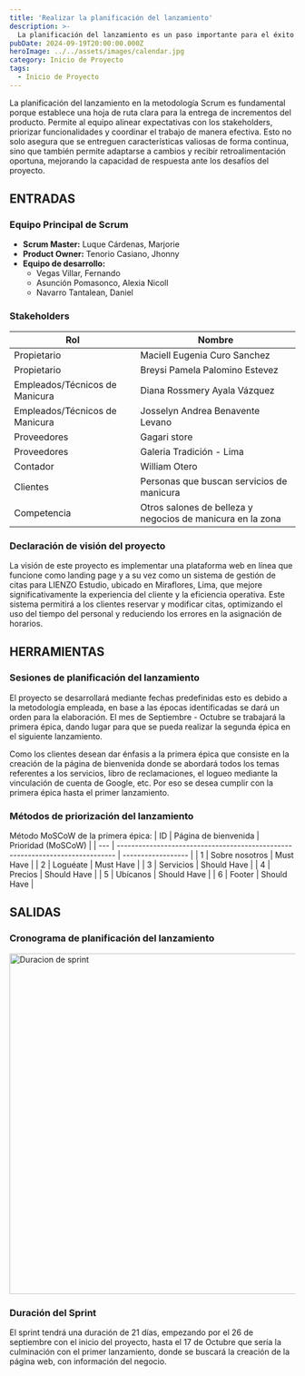 ```yaml
---
title: 'Realizar la planificación del lanzamiento'
description: >-
  La planificación del lanzamiento es un paso importante para el éxito del proyecto.
pubDate: 2024-09-19T20:00:00.000Z
heroImage: ../../assets/images/calendar.jpg
category: Inicio de Proyecto
tags:
  - Inicio de Proyecto
---
```


La planificación del lanzamiento en la metodología Scrum es fundamental porque establece una hoja de ruta clara para
la entrega de incrementos del producto. Permite al equipo alinear expectativas con los stakeholders, priorizar
funcionalidades y coordinar el trabajo de manera efectiva. Esto no solo asegura que se entreguen características
valiosas de forma continua, sino que también permite adaptarse a cambios y recibir retroalimentación oportuna, mejorando
la capacidad de respuesta ante los desafíos del proyecto.

## ENTRADAS

### Equipo Principal de Scrum

- **Scrum Master:** Luque Cárdenas, Marjorie
- **Product Owner:** Tenorio Casiano, Jhonny
- **Equipo de desarrollo:**
  <ul style={{ listStyleType: 'circle', paddingLeft: '20px' }}>
  	<li>Vegas Villar, Fernando</li>
  	<li>Asunción Pomasonco, Alexia Nicoll</li>
  	<li>Navarro Tantalean, Daniel</li>
  </ul>

### Stakeholders

| **Rol**                        | **Nombre**                                                 |
| ------------------------------ | ---------------------------------------------------------- |
| Propietario                    | Maciell Eugenia Curo Sanchez                               |
| Propietario                    | Breysi Pamela Palomino Estevez                             |
| Empleados/Técnicos de Manicura | Diana Rossmery Ayala Vázquez                               |
| Empleados/Técnicos de Manicura | Josselyn Andrea Benavente Levano                           |
| Proveedores                    | Gagari store                                               |
| Proveedores                    | Galeria Tradición - Lima                                   |
| Contador                       | William Otero                                              |
| Clientes                       | Personas que buscan servicios de manicura                  |
| Competencia                    | Otros salones de belleza y negocios de manicura en la zona |

### Declaración de visión del proyecto

La visión de este proyecto es implementar una plataforma web en línea que funcione como landing page y a su vez
como un sistema de gestión de citas para LIENZO Estudio, ubicado en Miraflores, Lima, que mejore significativamente
la experiencia del cliente y la eficiencia operativa. Este sistema permitirá a los clientes reservar y modificar citas, optimizando el uso del tiempo del personal y reduciendo los errores en la asignación
de horarios.

## HERRAMIENTAS

### Sesiones de planificación del lanzamiento

El proyecto se desarrollará mediante fechas predefinidas esto es debido a la metodología empleada, en base a las épocas
identificadas se dará un orden para la elaboración.
El mes de Septiembre - Octubre se trabajará la primera épica, dando lugar para que se pueda realizar la segunda épica en
el siguiente lanzamiento.

Como los clientes desean dar énfasis a la primera épica que consiste en la creación de la página de bienvenida donde se
abordará todos los temas referentes a los servicios, libro de reclamaciones, el logueo mediante la vinculación de cuenta de Google, etc. Por eso se desea cumplir con la
primera épica hasta el primer lanzamiento.

### Métodos de priorización del lanzamiento

Método MoSCoW de la primera épica:
| ID | Página de bienvenida | Prioridad (MoSCoW) |
| --- | ----------------------------------------------------------------------------- | ------------------ |
| 1 | Sobre nosotros | Must Have |
| 2 | Loguéate | Must Have |
| 3 | Servicios | Should Have |
| 4 | Precios | Should Have |
| 5 | Ubícanos | Should Have |
| 6 | Footer | Should Have |

## SALIDAS

### Cronograma de planificación del lanzamiento

<div style={{ display: 'flex', justifyContent: 'center' }}>
	<img src='/images/sprint_duration.PNG' alt='Duracion de sprint' width='600' />
</div>

### Duración del Sprint

El sprint tendrá una duración de 21 días, empezando por el 26 de septiembre con el inicio del proyecto, hasta el 17 de Octubre que sería la culminación con el primer lanzamiento, donde se buscará la creación de la página web, con información del negocio.
